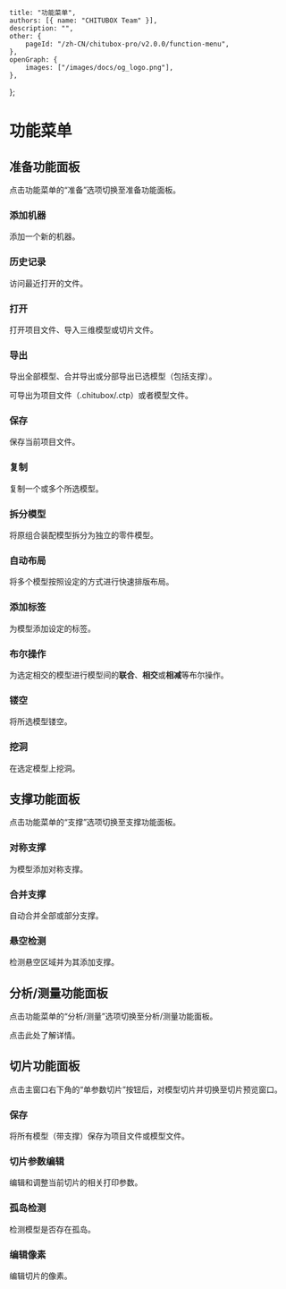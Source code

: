 
	title: "功能菜单",
	authors: [{ name: "CHITUBOX Team" }],
	description: "",
	other: {
		pageId: "/zh-CN/chitubox-pro/v2.0.0/function-menu",
	},
	openGraph: {
		images: ["/images/docs/og_logo.png"],
	},
};

# 功能菜单

<ImageContainer src="/images/docs/zh-CN/chitubox-pro/2.x.x/function-menu.png" />

## 准备功能面板

点击功能菜单的“准备”选项切换至准备功能面板。

<ImageContainer src="/images/docs/zh-CN/chitubox-pro/2.x.x/prepare-function-panel.png" />

### 添加机器

<Link href="/zh-CN/chitubox-pro/latest/printer-management/add-and-delete-printers#添加打印机">添加一个新的机器</Link>。

### 历史记录

<Link href="/zh-CN/chitubox-pro/latest/file#打开最近的文件">访问最近打开的文件</Link>。

### 打开

打开项目文件、导入三维模型或切片文件。

### 导出

导出全部模型、合并导出或分部导出已选模型（包括支撑）。

可导出为项目文件（.chitubox/.ctp）或者模型文件。

### 保存

<Link href="/zh-CN/chitubox-pro/latest/file#保存项目文件">保存当前项目文件</Link>。

### 复制

<Link href="/zh-CN/chitubox-pro/latest/model-processing#复制">复制</Link>一个或多个所选模型。

### 拆分模型

将原组合装配模型<Link href="/zh-CN/chitubox-pro/latest/model-processing#拆分模型">拆分为独立的零件模型</Link>。

### 自动布局

将多个模型按照设定的方式进行<Link href="/zh-CN/chitubox-pro/latest/model-processing#自动布局">快速排版布局</Link>。

### 添加标签

为模型<Link href="/zh-CN/chitubox-pro/latest/model-processing#添加标签">添加设定的标签</Link>。

### 布尔操作

为选定相交的模型进行模型间的**联合**、**相交**或**相减**等<Link href="/zh-CN/chitubox-pro/latest/model-processing#布尔操作">布尔操作</Link>。

### 镂空

将所选模型<Link href="/zh-CN/chitubox-pro/latest/model-processing#镂空">镂空</Link>。

### 挖洞

在选定模型上<Link href="/zh-CN/chitubox-pro/latest/model-processing#挖洞">挖洞</Link>。

## 支撑功能面板

点击功能菜单的“支撑”选项切换至支撑功能面板。

<ImageContainer src="/images/docs/zh-CN/chitubox-pro/2.x.x/support-function-panel.png" />

### 对称支撑

为模型添加<Link href="/zh-CN/chitubox-pro/latest/support/add-edit-delete#对称支撑">对称支撑</Link>。

### 合并支撑

<Link href="/zh-CN/chitubox-pro/latest/support/add-edit-delete#合并支撑">自动合并全部或部分支撑</Link>。

### 悬空检测

<Link href="/zh-CN/chitubox-pro/latest/risk-detection#悬空检测">检测悬空区域</Link>并为其添加支撑。

## 分析/测量功能面板

点击功能菜单的“分析/测量”选项切换至分析/测量功能面板。

<ImageContainer src="/images/docs/zh-CN/chitubox-pro/2.x.x/analyze-function-panel.png" />

点击<Link href="/zh-CN/chitubox-pro/latest/analyze-and-measure">此处</Link>了解详情。

## 切片功能面板

点击主窗口右下角的“单参数切片”按钮后，对模型切片并切换至切片预览窗口。

<ImageContainer src="/images/docs/zh-CN/chitubox-pro/2.x.x/slice-function-panel.png" />

### 保存

将所有模型（带支撑）保存为项目文件或模型文件。

### 切片参数编辑

<Link href="/zh-CN/chitubox-pro/latest/slice/slice-preview#切片参数编辑">编辑和调整当前切片的相关打印参数</Link>。

### 孤岛检测

<Link href="/zh-CN/chitubox-pro/latest/risk-detection#孤岛检测">检测模型是否存在孤岛</Link>。

### 编辑像素

<Link href="/zh-CN/chitubox-pro/latest/slice/slice-preview#编辑像素">编辑切片的像素</Link>。
